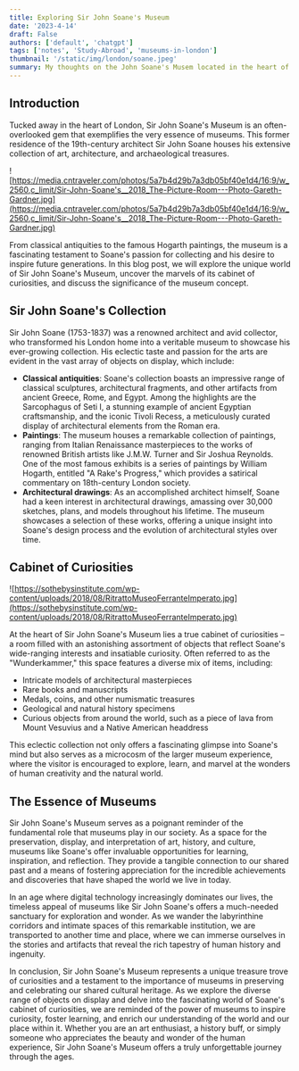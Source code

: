 ```yaml
---
title: Exploring Sir John Soane's Museum
date: '2023-4-14'
draft: False
authors: ['default', 'chatgpt']
tags: ['notes', 'Study-Abroad', 'museums-in-london']
thumbnail: '/static/img/london/soane.jpeg'
summary: My thoughts on the John Soane's Musem located in the heart of London.
---
```


## Introduction

Tucked away in the heart of London, Sir John Soane's Museum is an often-overlooked gem that exemplifies the very essence of museums. This former residence of the 19th-century architect Sir John Soane houses his extensive collection of art, architecture, and archaeological treasures.

![https://media.cntraveler.com/photos/5a7b4d29b7a3db05bf40e1d4/16:9/w_2560,c_limit/Sir-John-Soane's__2018_The-Picture-Room---Photo-Gareth-Gardner.jpg](https://media.cntraveler.com/photos/5a7b4d29b7a3db05bf40e1d4/16:9/w_2560,c_limit/Sir-John-Soane's__2018_The-Picture-Room---Photo-Gareth-Gardner.jpg)

From classical antiquities to the famous Hogarth paintings, the museum is a fascinating testament to Soane's passion for collecting and his desire to inspire future generations. In this blog post, we will explore the unique world of Sir John Soane's Museum, uncover the marvels of its cabinet of curiosities, and discuss the significance of the museum concept.

## Sir John Soane's Collection

Sir John Soane (1753-1837) was a renowned architect and avid collector, who transformed his London home into a veritable museum to showcase his ever-growing collection. His eclectic taste and passion for the arts are evident in the vast array of objects on display, which include:

- **Classical antiquities**: Soane's collection boasts an impressive range of classical sculptures, architectural fragments, and other artifacts from ancient Greece, Rome, and Egypt. Among the highlights are the Sarcophagus of Seti I, a stunning example of ancient Egyptian craftsmanship, and the iconic Tivoli Recess, a meticulously curated display of architectural elements from the Roman era.
- **Paintings**: The museum houses a remarkable collection of paintings, ranging from Italian Renaissance masterpieces to the works of renowned British artists like J.M.W. Turner and Sir Joshua Reynolds. One of the most famous exhibits is a series of paintings by William Hogarth, entitled "A Rake's Progress," which provides a satirical commentary on 18th-century London society.
- **Architectural drawings**: As an accomplished architect himself, Soane had a keen interest in architectural drawings, amassing over 30,000 sketches, plans, and models throughout his lifetime. The museum showcases a selection of these works, offering a unique insight into Soane's design process and the evolution of architectural styles over time.

## Cabinet of Curiosities

![https://sothebysinstitute.com/wp-content/uploads/2018/08/RitrattoMuseoFerranteImperato.jpg](https://sothebysinstitute.com/wp-content/uploads/2018/08/RitrattoMuseoFerranteImperato.jpg)

At the heart of Sir John Soane's Museum lies a true cabinet of curiosities – a room filled with an astonishing assortment of objects that reflect Soane's wide-ranging interests and insatiable curiosity. Often referred to as the "Wunderkammer," this space features a diverse mix of items, including:

- Intricate models of architectural masterpieces
- Rare books and manuscripts
- Medals, coins, and other numismatic treasures
- Geological and natural history specimens
- Curious objects from around the world, such as a piece of lava from Mount Vesuvius and a Native American headdress

This eclectic collection not only offers a fascinating glimpse into Soane's mind but also serves as a microcosm of the larger museum experience, where the visitor is encouraged to explore, learn, and marvel at the wonders of human creativity and the natural world.

## The Essence of Museums

Sir John Soane's Museum serves as a poignant reminder of the fundamental role that museums play in our society. As a space for the preservation, display, and interpretation of art, history, and culture, museums like Soane's offer invaluable opportunities for learning, inspiration, and reflection. They provide a tangible connection to our shared past and a means of fostering appreciation for the incredible achievements and discoveries that have shaped the world we live in today.

In an age where digital technology increasingly dominates our lives, the timeless appeal of museums like Sir John Soane's offers a much-needed sanctuary for exploration and wonder. As we wander the labyrinthine corridors and intimate spaces of this remarkable institution, we are transported to another time and place, where we can immerse ourselves in the stories and artifacts that reveal the rich tapestry of human history and ingenuity.

In conclusion, Sir John Soane's Museum represents a unique treasure trove of curiosities and a testament to the importance of museums in preserving and celebrating our shared cultural heritage. As we explore the diverse range of objects on display and delve into the fascinating world of Soane's cabinet of curiosities, we are reminded of the power of museums to inspire curiosity, foster learning, and enrich our understanding of the world and our place within it. Whether you are an art enthusiast, a history buff, or simply someone who appreciates the beauty and wonder of the human experience, Sir John Soane's Museum offers a truly unforgettable journey through the ages.
